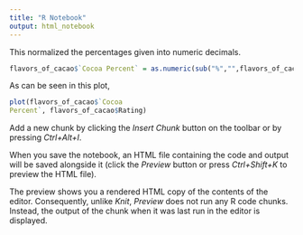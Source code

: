 ```yaml
---
title: "R Notebook"
output: html_notebook
---
```

This normalized the percentages given into numeric decimals.
```r
flavors_of_cacao$`Cocoa Percent` = as.numeric(sub("%","",flavors_of_cacao$`Cocoa Percent`))/100

```

As can be seen in this plot, 

```r
plot(flavors_of_cacao$`Cocoa
Percent`, flavors_of_cacao$Rating)
```

Add a new chunk by clicking the *Insert Chunk* button on the toolbar or by pressing *Ctrl+Alt+I*.

When you save the notebook, an HTML file containing the code and output will be saved alongside it (click the *Preview* button or press *Ctrl+Shift+K* to preview the HTML file).

The preview shows you a rendered HTML copy of the contents of the editor. Consequently, unlike *Knit*, *Preview* does not run any R code chunks. Instead, the output of the chunk when it was last run in the editor is displayed.
